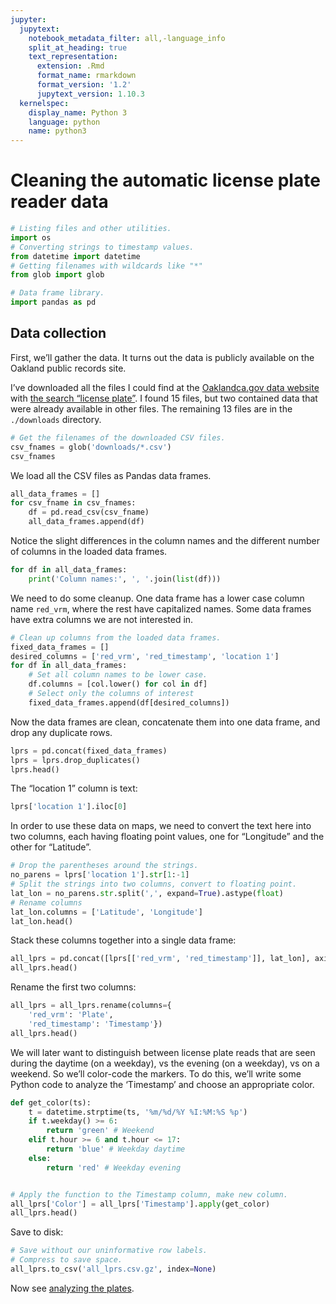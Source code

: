 ```yaml
---
jupyter:
  jupytext:
    notebook_metadata_filter: all,-language_info
    split_at_heading: true
    text_representation:
      extension: .Rmd
      format_name: rmarkdown
      format_version: '1.2'
      jupytext_version: 1.10.3
  kernelspec:
    display_name: Python 3
    language: python
    name: python3
---
```


# Cleaning the automatic license plate reader data

```python
# Listing files and other utilities.
import os
# Converting strings to timestamp values.
from datetime import datetime
# Getting filenames with wildcards like "*"
from glob import glob

# Data frame library.
import pandas as pd
```

## Data collection


First, we'll gather the data.  It turns out the data is publicly available on
the Oakland public records site.

I've downloaded all the files I could find at the [Oaklandca.gov data
website](https://data.oaklandca.gov/) with [the search "license
plate"](https://data.oaklandca.gov/browse?q=license%20plate). I
found 15 files, but two contained data that were already
available in other files. The remaining 13 files are in the
`./downloads` directory.

```python
# Get the filenames of the downloaded CSV files.
csv_fnames = glob('downloads/*.csv')
csv_fnames
```

We load all the CSV files as Pandas data frames.

```python
all_data_frames = []
for csv_fname in csv_fnames:
    df = pd.read_csv(csv_fname)
    all_data_frames.append(df)
```

Notice the slight differences in the column names and the different number of columns in the loaded data frames.

```python
for df in all_data_frames:
    print('Column names:', ', '.join(list(df)))
```

We need to do some cleanup.  One data frame has a lower case column name `red_vrm`, where the rest have capitalized names.  Some data frames have extra columns we are not interested in.

```python
# Clean up columns from the loaded data frames.
fixed_data_frames = []
desired_columns = ['red_vrm', 'red_timestamp', 'location 1']
for df in all_data_frames:
    # Set all column names to be lower case.
    df.columns = [col.lower() for col in df]
    # Select only the columns of interest
    fixed_data_frames.append(df[desired_columns])
```

Now the data frames are clean, concatenate them into one data
frame, and drop any duplicate rows.

```python
lprs = pd.concat(fixed_data_frames)
lprs = lprs.drop_duplicates()
lprs.head()
```

The "location 1" column is text:

```python
lprs['location 1'].iloc[0]
```

In order to use these data on maps, we need to convert the text
here into two columns, each having floating point values, one
for "Longitude" and the other for "Latitude".

```python
# Drop the parentheses around the strings.
no_parens = lprs['location 1'].str[1:-1]
# Split the strings into two columns, convert to floating point.
lat_lon = no_parens.str.split(',', expand=True).astype(float)
# Rename columns
lat_lon.columns = ['Latitude', 'Longitude']
lat_lon.head()
```

Stack these columns together into a single data frame:

```python
all_lprs = pd.concat([lprs[['red_vrm', 'red_timestamp']], lat_lon], axis=1)
all_lprs.head()
```
Rename the first two columns:

```python
all_lprs = all_lprs.rename(columns={
    'red_vrm': 'Plate',
    'red_timestamp': 'Timestamp'})
all_lprs.head()
```

We will later want to distinguish between license plate reads
that are seen during the daytime (on a weekday), vs the evening
(on a weekday), vs on a weekend.  So we'll color-code the
markers. To do this, we'll write some Python code to analyze
the 'Timestamp' and choose an appropriate color.

```python
def get_color(ts):
    t = datetime.strptime(ts, '%m/%d/%Y %I:%M:%S %p')
    if t.weekday() >= 6:
        return 'green' # Weekend
    elif t.hour >= 6 and t.hour <= 17:
        return 'blue' # Weekday daytime
    else:
        return 'red' # Weekday evening


# Apply the function to the Timestamp column, make new column.
all_lprs['Color'] = all_lprs['Timestamp'].apply(get_color)
all_lprs.head()
```

Save to disk:

```python
# Save without our uninformative row labels.
# Compress to save space.
all_lprs.to_csv('all_lprs.csv.gz', index=None)
```

Now see [analyzing the plates](oakland_plates.Rmd).
